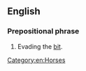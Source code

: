 ==English==

===Prepositional phrase===
{{en-PP|[[behind]] the [[bit]]}}

# {{context|idiomatic|of a horse|lang=en}} Evading the [[bit]].

[[Category:en:Horses]]